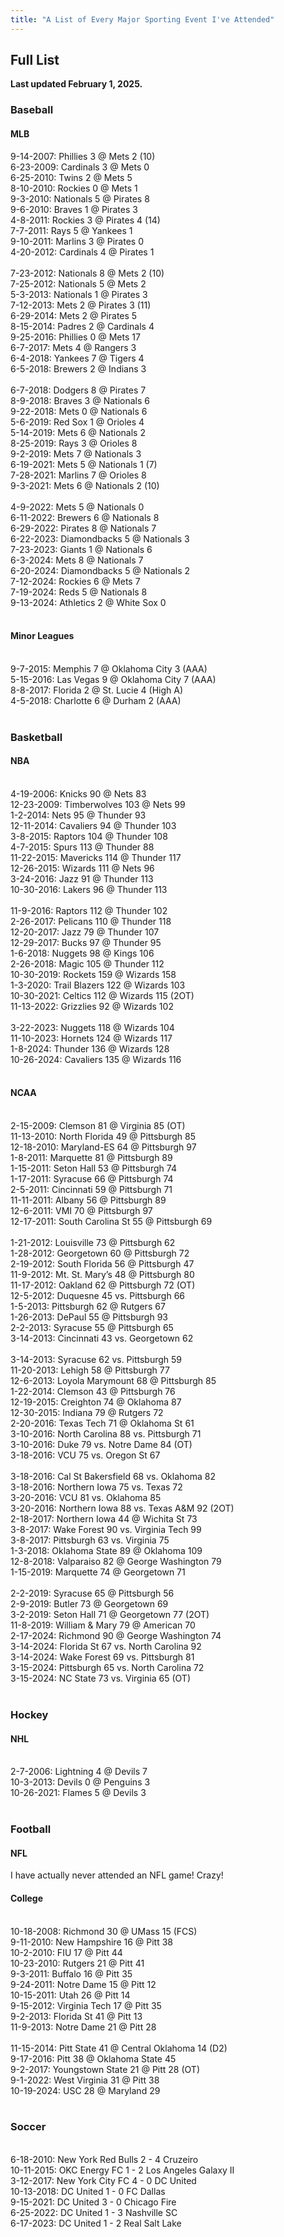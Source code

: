 ---
title: "A List of Every Major Sporting Event I've Attended"
---

## Full List

**Last updated February 1, 2025.**

### Baseball 

#### MLB

9-14-2007: Phillies 3 \@ Mets 2 (10) <br /> 6-23-2009: Cardinals 3 \@ Mets 0 <br /> 6-25-2010: Twins 2 \@ Mets 5 <br /> 8-10-2010: Rockies 0 \@ Mets 1 <br /> 9-3-2010: Nationals 5 \@ Pirates 8 <br /> 9-6-2010: Braves 1 \@ Pirates 3 <br /> 4-8-2011: Rockies 3 \@ Pirates 4 (14) <br /> 7-7-2011: Rays 5 \@ Yankees 1 <br /> 9-10-2011: Marlins 3 \@ Pirates 0 <br /> 4-20-2012: Cardinals 4 \@ Pirates 1 <br /> <br /> 7-23-2012: Nationals 8 \@ Mets 2 (10) <br /> 7-25-2012: Nationals 5 \@ Mets 2 <br /> 5-3-2013: Nationals 1 \@ Pirates 3 <br /> 7-12-2013: Mets 2 \@ Pirates 3 (11) <br /> 6-29-2014: Mets 2 \@ Pirates 5 <br /> 8-15-2014: Padres 2 \@ Cardinals 4 <br /> 9-25-2016: Phillies 0 \@ Mets 17 <br /> 6-7-2017: Mets 4 \@ Rangers 3 <br /> 6-4-2018: Yankees 7 \@ Tigers 4 <br /> 6-5-2018: Brewers 2 \@ Indians 3 <br /> <br /> 6-7-2018: Dodgers 8 \@ Pirates 7 <br /> 8-9-2018: Braves 3 \@ Nationals 6 <br /> 9-22-2018: Mets 0 \@ Nationals 6 <br /> 5-6-2019: Red Sox 1 \@ Orioles 4 <br /> 5-14-2019: Mets 6 \@ Nationals 2 <br /> 8-25-2019: Rays 3 \@ Orioles 8 <br /> 9-2-2019: Mets 7 \@ Nationals 3 <br /> 6-19-2021: Mets 5 \@ Nationals 1 (7) <br /> 7-28-2021: Marlins 7 \@ Orioles 8 <br /> 9-3-2021: Mets 6 \@ Nationals 2 (10) <br /> <br /> 4-9-2022: Mets 5 \@ Nationals 0 <br /> 6-11-2022: Brewers 6 \@ Nationals 8 <br /> 6-29-2022: Pirates 8 \@ Nationals 7 <br /> 6-22-2023: Diamondbacks 5 \@ Nationals 3 <br /> 7-23-2023: Giants 1 \@ Nationals 6 <br /> 6-3-2024: Mets 8 \@ Nationals 7 <br /> 6-20-2024: Diamondbacks 5 \@ Nationals 2 <br /> 7-12-2024: Rockies 6 \@ Mets 7 <br /> 7-19-2024: Reds 5 \@ Nationals 8 <br /> 9-13-2024: Athletics 2 \@ White Sox 0 <br /> <br />

#### Minor Leagues

<br /> 9-7-2015: Memphis 7 \@ Oklahoma City 3 (AAA) <br /> 5-15-2016: Las Vegas 9 \@ Oklahoma City 7 (AAA) <br /> 8-8-2017: Florida 2 \@ St. Lucie 4 (High A) <br /> 4-5-2018: Charlotte 6 \@ Durham 2 (AAA) <br /> <br />

### Basketball

#### NBA

<br /> 4-19-2006: Knicks 90 \@ Nets 83 <br /> 12-23-2009: Timberwolves 103 \@ Nets 99 <br /> 1-2-2014: Nets 95 \@ Thunder 93 <br /> 12-11-2014: Cavaliers 94 \@ Thunder 103 <br /> 3-8-2015: Raptors 104 \@ Thunder 108 <br /> 4-7-2015: Spurs 113 \@ Thunder 88 <br /> 11-22-2015: Mavericks 114 \@ Thunder 117 <br /> 12-26-2015: Wizards 111 \@ Nets 96 <br /> 3-24-2016: Jazz 91 \@ Thunder 113 <br /> 10-30-2016: Lakers 96 \@ Thunder 113 <br /> <br /> 11-9-2016: Raptors 112 \@ Thunder 102 <br /> 2-26-2017: Pelicans 110 \@ Thunder 118 <br /> 12-20-2017: Jazz 79 \@ Thunder 107 <br /> 12-29-2017: Bucks 97 \@ Thunder 95 <br /> 1-6-2018: Nuggets 98 \@ Kings 106 <br /> 2-26-2018: Magic 105 \@ Thunder 112 <br /> 10-30-2019: Rockets 159 \@ Wizards 158 <br /> 1-3-2020: Trail Blazers 122 \@ Wizards 103 <br /> 10-30-2021: Celtics 112 \@ Wizards 115 (2OT) <br /> 11-13-2022: Grizzlies 92 \@ Wizards 102 <br /> <br /> 3-22-2023: Nuggets 118 \@ Wizards 104 <br /> 11-10-2023: Hornets 124 \@ Wizards 117 <br /> 1-8-2024: Thunder 136 \@ Wizards 128 <br /> 10-26-2024: Cavaliers 135 \@ Wizards 116 <br /> <br />

#### NCAA

<br /> 2-15-2009: Clemson 81 \@ Virginia 85 (OT) <br /> 11-13-2010: North Florida 49 \@ Pittsburgh 85 <br /> 12-18-2010: Maryland-ES 64 \@ Pittsburgh 97 <br /> 1-8-2011: Marquette 81 \@ Pittsburgh 89 <br /> 1-15-2011: Seton Hall 53 \@ Pittsburgh 74 <br /> 1-17-2011: Syracuse 66 \@ Pittsburgh 74 <br /> 2-5-2011: Cincinnati 59 \@ Pittsburgh 71 <br /> 11-11-2011: Albany 56 \@ Pittsburgh 89 <br /> 12-6-2011: VMI 70 \@ Pittsburgh 97 <br /> 12-17-2011: South Carolina St 55 \@ Pittsburgh 69 <br /> <br /> 1-21-2012: Louisville 73 \@ Pittsburgh 62 <br /> 1-28-2012: Georgetown 60 \@ Pittsburgh 72 <br /> 2-19-2012: South Florida 56 \@ Pittsburgh 47 <br /> 11-9-2012: Mt. St. Mary's 48 \@ Pittsburgh 80 <br /> 11-17-2012: Oakland 62 \@ Pittsburgh 72 (OT) <br /> 12-5-2012: Duquesne 45 vs. Pittsburgh 66 <br /> 1-5-2013: Pittsburgh 62 \@ Rutgers 67 <br /> 1-26-2013: DePaul 55 \@ Pittsburgh 93 <br /> 2-2-2013: Syracuse 55 \@ Pittsburgh 65 <br /> 3-14-2013: Cincinnati 43 vs. Georgetown 62 <br /> <br /> 3-14-2013: Syracuse 62 vs. Pittsburgh 59 <br /> 11-20-2013: Lehigh 58 \@ Pittsburgh 77 <br /> 12-6-2013: Loyola Marymount 68 \@ Pittsburgh 85 <br /> 1-22-2014: Clemson 43 \@ Pittsburgh 76 <br /> 12-19-2015: Creighton 74 \@ Oklahoma 87 <br /> 12-30-2015: Indiana 79 \@ Rutgers 72 <br /> 2-20-2016: Texas Tech 71 \@ Oklahoma St 61 <br /> 3-10-2016: North Carolina 88 vs. Pittsburgh 71 <br /> 3-10-2016: Duke 79 vs. Notre Dame 84 (OT) <br /> 3-18-2016: VCU 75 vs. Oregon St 67 <br /> <br /> 3-18-2016: Cal St Bakersfield 68 vs. Oklahoma 82 <br /> 3-18-2016: Northern Iowa 75 vs. Texas 72 <br /> 3-20-2016: VCU 81 vs. Oklahoma 85 <br /> 3-20-2016: Northern Iowa 88 vs. Texas A&M 92 (2OT) <br /> 2-18-2017: Northern Iowa 44 \@ Wichita St 73 <br /> 3-8-2017: Wake Forest 90 vs. Virginia Tech 99 <br /> 3-8-2017: Pittsburgh 63 vs. Virginia 75 <br /> 1-3-2018: Oklahoma State 89 \@ Oklahoma 109 <br /> 12-8-2018: Valparaiso 82 \@ George Washington 79 <br /> 1-15-2019: Marquette 74 \@ Georgetown 71 <br /> <br /> 2-2-2019: Syracuse 65 \@ Pittsburgh 56 <br /> 2-9-2019: Butler 73 \@ Georgetown 69 <br /> 3-2-2019: Seton Hall 71 \@ Georgetown 77 (2OT) <br /> 11-8-2019: William & Mary 79 \@ American 70 <br /> 2-17-2024: Richmond 90 \@ George Washington 74 <br /> 3-14-2024: Florida St 67 vs. North Carolina 92 <br /> 3-14-2024: Wake Forest 69 vs. Pittsburgh 81 <br /> 3-15-2024: Pittsburgh 65 vs. North Carolina 72 <br /> 3-15-2024: NC State 73 vs. Virginia 65 (OT) <br /> <br />

### Hockey

#### NHL

<br /> 2-7-2006: Lightning 4 \@ Devils 7 <br /> 10-3-2013: Devils 0 \@ Penguins 3 <br /> 10-26-2021: Flames 5 \@ Devils 3 <br /> <br />

### Football

#### NFL

I have actually never attended an NFL game! Crazy!

#### College

<br /> 10-18-2008: Richmond 30 \@ UMass 15 (FCS) <br /> 9-11-2010: New Hampshire 16 \@ Pitt 38 <br /> 10-2-2010: FIU 17 \@ Pitt 44 <br /> 10-23-2010: Rutgers 21 \@ Pitt 41 <br /> 9-3-2011: Buffalo 16 \@ Pitt 35 <br /> 9-24-2011: Notre Dame 15 \@ Pitt 12 <br /> 10-15-2011: Utah 26 \@ Pitt 14 <br /> 9-15-2012: Virginia Tech 17 \@ Pitt 35 <br /> 9-2-2013: Florida St 41 \@ Pitt 13 <br /> 11-9-2013: Notre Dame 21 \@ Pitt 28 <br /> <br /> 11-15-2014: Pitt State 41 \@ Central Oklahoma 14 (D2) <br /> 9-17-2016: Pitt 38 \@ Oklahoma State 45 <br /> 9-2-2017: Youngstown State 21 \@ Pitt 28 (OT) <br /> 9-1-2022: West Virginia 31 \@ Pitt 38 <br /> 10-19-2024: USC 28 \@ Maryland 29 <br /> <br />

### Soccer

<br /> 6-18-2010: New York Red Bulls 2 - 4 Cruzeiro <br /> 10-11-2015: OKC Energy FC 1 - 2 Los Angeles Galaxy II <br /> 3-12-2017: New York City FC 4 - 0 DC United <br /> 10-13-2018: DC United 1 - 0 FC Dallas <br /> 9-15-2021: DC United 3 - 0 Chicago Fire <br /> 6-25-2022: DC United 1 - 3 Nashville SC <br /> 6-17-2023: DC United 1 - 2 Real Salt Lake <br />
